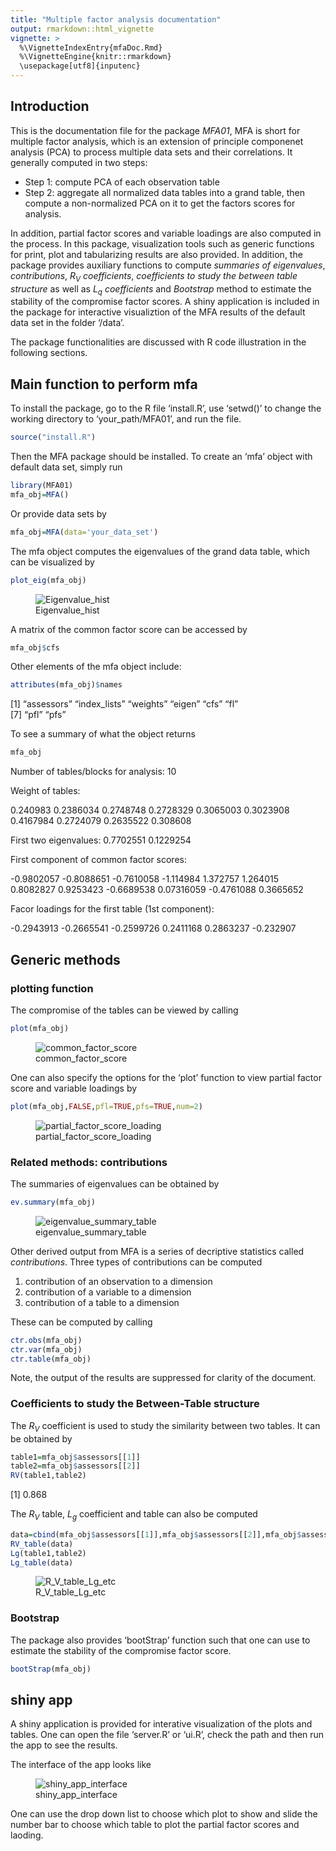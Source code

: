 ```yaml
---
title: "Multiple factor analysis documentation"
output: rmarkdown::html_vignette
vignette: >
  %\VignetteIndexEntry{mfaDoc.Rmd}
  %\VignetteEngine{knitr::rmarkdown}
  \usepackage[utf8]{inputenc}
---
```


## Introduction
This is the documentation file for the package *MFA01*, MFA is short for multiple factor analysis, which is an extension of principle componenet analysis (PCA) to process multiple data sets and their correlations. It generally computed in two steps:

* Step 1: compute PCA of each observation table
* Step 2: aggregate all normalized data tables into a grand table, then compute a non-normalized PCA on it to get the factors scores for analysis.

In addition, partial factor scores and variable loadings are also computed in the process. In this package, visualization tools such as generic functions for print, plot and tabularizing results are also provided. In addition, the package provides auxiliary functions to compute _summaries of eigenvalues_, _contributions_, _$R_V$ coefficients_, _coefficients to study the between table structure_ as well as _$L_q$ coefficients_ and _Bootstrap_ method to estimate the stability of the compromise factor scores. A shiny application is included in the package for interactive visualiztion of the MFA results of the default data set in the folder '/data'. 

The package functionalities are discussed with R code illustration in the following sections.

## Main function to perform mfa

To install the package, go to the R file 'install.R', use 'setwd()' to change the working directory to 'your_path/MFA01', and run the file.
```r
source("install.R")
```

Then the MFA package should be installed. To create an 'mfa' object with default data set, simply run
```r
library(MFA01)
mfa_obj=MFA()
```

Or provide data sets by
```r
mfa_obj=MFA(data='your_data_set')
```

The mfa object computes the eigenvalues of the grand data table, which can be visualized by 
```r
plot_eig(mfa_obj)
```

![Eigenvalue_hist](dig_bar.png)

A matrix of the common factor score can be accessed by

```r
mfa_obj$cfs
```

Other elements of the mfa object include: 

```r
attributes(mfa_obj)$names
```

[1] "assessors"   "index_lists" "weights"     "eigen"       "cfs"         "fl"         
[7] "pfl"         "pfs"  

To see a summary of what the object returns

```r
mfa_obj
```

Number of tables/blocks for analysis: 10 

Weight of tables: 

 0.240983 0.2386034 0.2748748 0.2728329 0.3065003 0.3023908 0.4167984 0.2724079 0.2635522 0.308608 
 
First two eigenvalues:  0.7702551 0.1229254 

First component of common factor scores:  

 -0.9802057 -0.8088651 -0.7610058 -1.114984 1.372757 1.264015 0.8082827 0.9253423 -0.6689538 0.07316059 -0.4761088 0.3665652 
 
Facor loadings for the first table (1st component): 

 -0.2943913 -0.2665541 -0.2599726 0.2411168 0.2863237 -0.232907 
 
## Generic methods

### plotting function

The compromise of the tables can be viewed by calling

```r
plot(mfa_obj)
```

![common_factor_score](cfs_plot.png)

One can also specify the options for the 'plot' function to view partial factor score and variable loadings by

```r
plot(mfa_obj,FALSE,pfl=TRUE,pfs=TRUE,num=2)
```

![partial_factor_score_loading](pfs_pfl_plot.png)

### Related methods: contributions

The summaries of eigenvalues can be obtained by

```r
ev.summary(mfa_obj)
```

![eigenvalue_summary_table](eig_table.png)

Other derived output from MFA is a series of decriptive statistics called _contributions_. Three types of contributions can be computed 

1. contribution of an observation to a dimension
1. contribution of a variable to a dimension
1. contribution of a table to a dimension

These can be computed by calling
```r
ctr.obs(mfa_obj)
ctr.var(mfa_obj)
ctr.table(mfa_obj)
```

Note, the output of the results are suppressed for clarity of the document.

### Coefficients to study the Between-Table structure

The $R_V$ coefficient is used to study the similarity between two tables.
It can be obtained by 
```r
table1=mfa_obj$assessors[[1]]
table2=mfa_obj$assessors[[2]]
RV(table1,table2)
```

[1] 0.868

The $R_V$ table, $L_g$ coefficient and table can also be computed
```r
data=cbind(mfa_obj$assessors[[1]],mfa_obj$assessors[[2]],mfa_obj$assessors[[3]])
RV_table(data)
Lg(table1,table2)
Lg_table(data)
```

![R_V_table_Lg_etc](rv.png)

### Bootstrap

The package also provides 'bootStrap' function such that one can use to estimate the stability of the compromise factor score.

```r
bootStrap(mfa_obj)
```

## shiny app

A shiny application is provided for interative visualization of the plots and tables.
One can open the file 'server.R' or 'ui.R', check the path and then run the app to see the results.

The interface of the app looks like

![shiny_app_interface](shiny.png)

One can use the drop down list to choose which plot to show and slide the number bar to choose which table to plot the partial factor scores and laoding.


